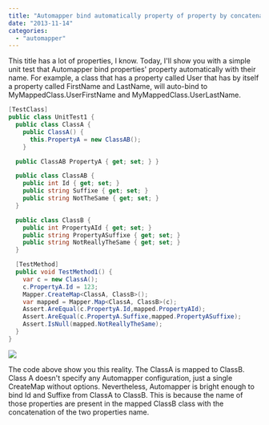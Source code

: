 ```yaml
---
title: "Automapper bind automatically property of property by concatenating property name"
date: "2013-11-14"
categories: 
  - "automapper"
---
```


This title has a lot of properties, I know. Today, I'll show you with a simple unit test that Automapper bind properties' property automatically with their name. For example, a class that has a property called User that has by itself a property called FirstName and LastName, will auto-bind to MyMappedClass.UserFirstName and MyMappedClass.UserLastName.


```csharp
[TestClass] 
public class UnitTest1 { 
  public class ClassA { 
    public ClassA() { 
      this.PropertyA = new ClassAB(); 
    }

  public ClassAB PropertyA { get; set; } }

  public class ClassAB { 
    public int Id { get; set; } 
    public string Suffixe { get; set; } 
    public string NotTheSame { get; set; }
  }

  public class ClassB { 
    public int PropertyAId { get; set; } 
    public string PropertyASuffixe { get; set; } 
    public string NotReallyTheSame { get; set; } 
  }

  [TestMethod] 
  public void TestMethod1() { 
    var c = new ClassA(); 
    c.PropertyA.Id = 123; 
    Mapper.CreateMap<ClassA, ClassB>(); 
    var mapped = Mapper.Map<ClassA, ClassB>(c); 
    Assert.AreEqual(c.PropertyA.Id,mapped.PropertyAId); 
    Assert.AreEqual(c.PropertyA.Suffixe,mapped.PropertyASuffixe); 
    Assert.IsNull(mapped.NotReallyTheSame); 
  } 
} 
```

![](images/AutoMapperSuccess-400x68.png)

The code above show you this reality. The ClassA is mapped to ClassB. Class A doesn't specify any Automapper configuration, just a single CreateMap without options. Nevertheless, Automapper is bright enough to bind Id and Suffixe from ClassA to ClassB. This is because the name of those properties are present in the mapped ClassB class with the concatenation of the two properties name.
